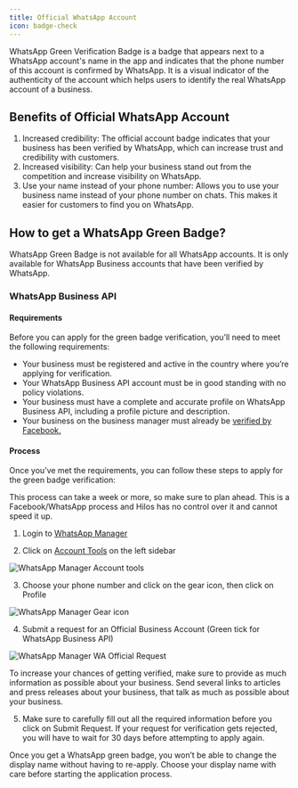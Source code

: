 ```yaml
---
title: Official WhatsApp Account
icon: badge-check
---
```


WhatsApp Green Verification Badge is a badge that appears next to a WhatsApp account's name in the app and indicates that the phone number of this account is confirmed by WhatsApp. It is a visual indicator of the authenticity of the account which helps users to identify the real WhatsApp account of a business.

## Benefits of Official WhatsApp Account

1. Increased credibility: The official account badge indicates that your business has been verified by WhatsApp, which can increase trust and credibility with customers.
2. Increased visibility: Can help your business stand out from the competition and increase visibility on WhatsApp.
3. Use your name instead of your phone number: Allows you to use your business name instead of your phone number on chats. This makes it easier for customers to find you on WhatsApp.

## How to get a WhatsApp Green Badge?

WhatsApp Green Badge is not available for all WhatsApp accounts. It is only available for WhatsApp Business accounts that have been verified by WhatsApp.

### WhatsApp Business API

#### Requirements

Before you can apply for the green badge verification, you’ll need to meet the following requirements:

- Your business must be registered and active in the country where you’re applying for verification.
- Your WhatsApp Business API account must be in good standing with no policy violations.
- Your business must have a complete and accurate profile on WhatsApp Business API, including a profile picture and description.
- Your business on the business manager must already be [verified by Facebook.](/docs/user/advanced/business-verification)

#### Process

Once you’ve met the requirements, you can follow these steps to apply for the green badge verification:

<Warning>
This process can take a week or more, so make sure to plan ahead. This is a Facebook/WhatsApp process and Hilos has no control over it and cannot speed it up.
</Warning>

1. Login to [WhatsApp Manager](https://business.facebook.com/wa/manage/home/)

2. Click on [Account Tools](https://business.facebook.com/wa/manage/phone-numbers/) on the left sidebar

![WhatsApp Manager Account tools](https://hilos-media.s3.us-east-2.amazonaws.com/documentation/userdocs/how-whatsapp-works/green-checkmark/manager-sidebar.png)

3. Choose your phone number and click on the gear icon, then click on Profile

![WhatsApp Manager Gear icon](https://hilos-media.s3.us-east-2.amazonaws.com/documentation/userdocs/how-whatsapp-works/green-checkmark/gear-icon.jpeg)

4. Submit a request for an Official Business Account (Green tick for WhatsApp Business API)

![WhatsApp Manager WA Official Request](https://hilos-media.s3.us-east-2.amazonaws.com/documentation/userdocs/how-whatsapp-works/green-checkmark/verification.jpeg)

<Tip>
  To increase your chances of getting verified, make sure to provide as much information as possible about your business. Send several links to articles and press releases about your business, that talk as much as possible about your business.
</Tip>

5. Make sure to carefully fill out all the required information before you click on Submit Request. If your request for verification gets rejected, you will have to wait for 30 days before attempting to apply again.

<Warning>
  Once you get a WhatsApp green badge, you won’t be able to change the display name without having to re-apply. Choose your display name with care before starting the application process.
</Warning>
